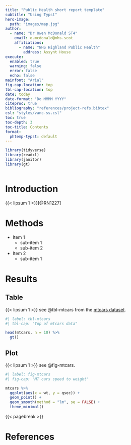 ```yaml
---
title: "Public Health short report template"
subtitle: "Using Typst"
hero-image: 
  path: "images/map.jpg"
author: 
  - name: "Dr Owen McDonald ST4"
    email: o.mcdonald@nhs.scot
    affiliations:
      - name: "NHS Highland Public Health"
        address: Assynt House
execute:
  enabled: true
  warning: false
  error: false
  echo: false
mainfont: "Arial"
fig-cap-location: top
tbl-cap-location: top
date: today
date-format: "Do MMMM YYYY"
citeproc: true
bibliography: "references/project-refs.bibtex"
csl: "styles/vanc-ss.csl"
toc: true
toc-depth: 3
toc-title: Contents
format:
  phtemp-typst: default
---
```


```r

library(tidyverse)
library(readxl)
library(janitor)
library(gt)

```

```r



```


# Introduction

{{< lipsum 1 >}}[@RN1227]

# Methods

* Item 1
  + sub-item 1
  + sub-item 2
* Item 2
  + sub-item 1

# Results

## Table

{{< lipsum 1 >}} see @tbl-mtcars from the [mtcars dataset](https://www.rdocumentation.org/packages/datasets/versions/3.6.2/topics/mtcars).

```r
#| label: tbl-mtcars
#| tbl-cap: "Top of mtcars data"

head(mtcars, n = 10) %>% 
  gt()

```

## Plot

{{< lipsum 1 >}} see @fig-mtcars.

```r
#| label: fig-mtcars
#| fig-cap: "MT cars speed to weight"

mtcars %>% 
  ggplot(aes(x = wt, y = qsec)) +
  geom_point() +
  geom_smooth(method = "lm", se = FALSE) +
  theme_minimal()

```

{{< pagebreak >}}

# References

::: {#refs}
:::
